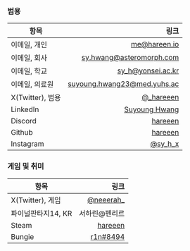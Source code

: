 ### 범용

| 항목 | 링크 |
| ---- | ----: |
| 이메일, 개인 | [me@hareen.io](mailto:me@hareen.io) |
| 이메일, 회사 | [sy.hwang@asteromorph.com](mailto:sy.hwang@asteromorph.com) |
| 이메일, 학교 | [sy_h@yonsei.ac.kr](mailto:sy_h@yonsei.ac.kr) |
| 이메일, 의료원 | [suyoung.hwang23@med.yuhs.ac](mailto:ssuyoung.hwang23@med.yuhs.ac) |
| X(Twitter), 범용 | [@_hareeen](https://x.com/_hareeen) |
| LinkedIn | [Suyoung Hwang](https://www.linkedin.com/in/suyoung-hwang-909a04300) |
| Discord | [hareeen](https://discord.com/users/403510637633732608) |
| Github | [hareeen](https://github.com/hareeen)
| Instagram | [@sy_h_x](https://instagram.com/sy_h_x/) |

### 게임 및 취미

| 항목 | 링크 |
| ---- | ----: |
| X(Twitter), 게임 | [@neeerah_](https://x.com/neeerah_) |
| 파이널판타지14, KR | 서하린@펜리르 |
| Steam | [hareeen](https://steamcommunity.com/id/hareeen) |
| Bungie | [r1n#8494](https://www.bungie.net/7/en/User/Profile/3/4611686018493245174) |

